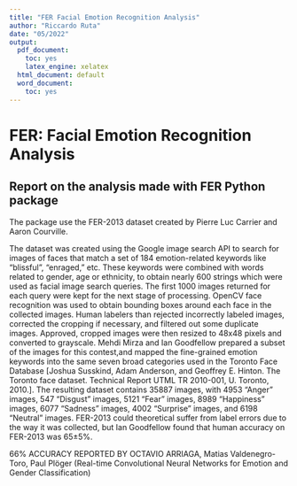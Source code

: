```yaml
---
title: "FER Facial Emotion Recognition Analysis"
author: "Riccardo Ruta"
date: "05/2022"
output:
  pdf_document: 
    toc: yes
    latex_engine: xelatex
  html_document: default
  word_document:
    toc: yes
---
```

# FER: Facial Emotion Recognition Analysis

## Report on the analysis made with FER Python package

The package use the FER-2013 dataset created by Pierre Luc Carrier and Aaron Courville.

The dataset was created using the Google image search API to search for images of faces that match a set of 184 emotion-related keywords like “blissful”, “enraged,” etc.
These keywords were combined with words related to gender, age or ethnicity, to obtain nearly 600 strings which were used as facial image search queries.
The first 1000 images returned for each query were kept for the next stage of processing.
OpenCV face recognition was used to obtain bounding boxes around each face in the collected images. Human labelers than rejected incorrectly labeled images, corrected the cropping if necessary, and filtered out some duplicate images.
Approved, cropped images were then resized to 48x48 pixels and converted to grayscale.
Mehdi Mirza and Ian Goodfellow prepared a subset of the images for this contest,and mapped the fine-grained emotion keywords into the same seven broad categories used in the Toronto Face Database [Joshua Susskind, Adam Anderson, and Geoffrey E. Hinton. The Toronto face dataset. Technical Report UTML TR 2010-001, U. Toronto, 2010.].
The resulting dataset contains 35887 images, with 4953 “Anger” images, 547 “Disgust” images, 5121 “Fear” images, 8989 “Happiness” images, 6077 “Sadness” images, 4002 “Surprise” images, and 6198 “Neutral” images.
FER-2013 could theoretical suffer from label errors due to the way it was collected, but Ian Goodfellow found that human accuracy on FER-2013 was 65±5%.

66% ACCURACY REPORTED BY OCTAVIO ARRIAGA, Matias Valdenegro-Toro, Paul Plöger (Real-time Convolutional Neural Networks for Emotion and Gender Classification)